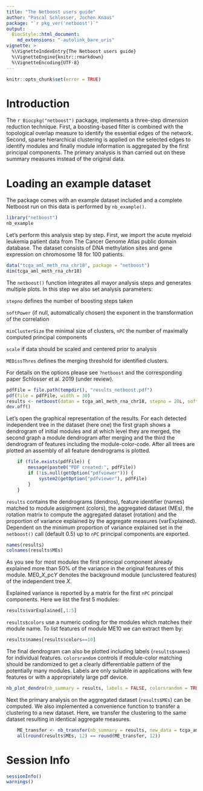 ```yaml
---
title: "The Netboost users guide"
author: "Pascal Schlosser, Jochen Knaus"
package: "`r pkg_ver('netboost')`"
output: 
  BiocStyle::html_document:
    md_extensions: "-autolink_bare_uris"
vignette: >
  %\VignetteIndexEntry{The Netboost users guide}
  %\VignetteEngine{knitr::rmarkdown}
  %\VignetteEncoding{UTF-8}  
---
```


```r
knitr::opts_chunk$set(error = TRUE)
```

# Introduction

The `r Biocpkg("netboost")` package, implements a three-step dimension reduction technique. First, a boosting-based filter is combined with the topological overlap measure to identify the essential edges of the network. Second, sparse hierarchical clustering is applied on the selected edges to identify modules and finally module information is aggregated by the first principal components. The primary analysis is than carried out on these summary measures instead of the original data.

# Loading an example dataset 

The package comes with an example dataset included and a complete Netboost run on this data is performed by `nb_example()`. 


```r
library("netboost")
nb_example
```

Let's perform this analysis step by step. First, we import the acute myeloid leukemia patient data from The Cancer Genome Atlas public domain database. The dataset consists of DNA methylation sites and gene expression on chromosome 18 for 100 patients.   

```r
data("tcga_aml_meth_rna_chr18", package = "netboost")
dim(tcga_aml_meth_rna_chr18)
```

The `netboost()` function integrates all mayor analysis steps and generates multiple plots. In this step we also set analysis parameters:

 `stepno` defines the number of boosting steps taken

 `softPower` (if null, automatically chosen) the exponent in the transformation of the correlation

 `minClusterSize` the minimal size of clusters, `nPC` the number of maximally computed principal components

 `scale` if data should be scaled and centered prior to analysis

 `MEDissThres` defines the merging threshold for identified clusters. 

 For details on the options please see `?netboost` and the corresponding paper Schlosser et al. 2019 (under review).

```r
pdfFile = file.path(tempdir(), "results_netboost.pdf")
pdf(file = pdfFile, width = 30)
results <- netboost(datan = tcga_aml_meth_rna_chr18, stepno = 20L, softPower = 3L, minClusterSize = 10L, nPC = 2, scale = TRUE, MEDissThres = 0.25) 
dev.off()
```

Let's open the graphical representation of the results. For each detected independent tree in the dataset (here one) the first graph shows a dendrogram of initial modules and at which level they are merged, the second graph a module dendrogram after merging and the third the dendrogram of features including the module-color-code. After all trees are plotted an assembly of all feature dendrograms is plotted.

```r
    if (file.exists(pdfFile)) {
        message(paste0("PDF created:", pdfFile))
        if (!is.null(getOption("pdfviewer"))) {
            system2(getOption("pdfviewer"), pdfFile)
        }
    }
```

`results` contains the dendrograms (dendros), feature identifier (names) matched to module assignment (colors), the aggregated dataset (MEs), the rotation matrix to compute the aggregated dataset (rotation) and the proportion of variance explained by the aggregate measures (varExplained).
Dependent on the minimum proportion of variance explained set in the `netboost()` call (default 0.5) up to `nPC` principal components are exported.

```r
names(results)
colnames(results$MEs)
```

As you see for most modules the first principal component already explained more than 50% of the variance in the original features of this module. 
ME0_*X*_pc*Y* denotes the background module (unclustered features) of the independent tree *X*.

Explained variance is reported by a matrix for the first `nPC` principal components. Here we list the first 5 modules:

```r
results$varExplained[,1:5]
```

`results$colors` use a numeric coding for the modules which matches their module name. To list features of module ME10 we can extract them by:

```r
results$names[results$colors==10]
```

The final dendrogram can also be plotted including labels (`results$names`) for individual features. `colorsrandom` controls if module-color matching should be randomized to get a clearly differentiable pattern of the potentially many modules. Labels are only suitable in applications with few features or with a appropriately large pdf device.

```r
nb_plot_dendro(nb_summary = results, labels = FALSE, colorsrandom = TRUE, seed = 123)
```

Next the primary analysis on the aggregated dataset (`results$MEs`) can be computed.
We also implemented a convenience function to transfer a clustering to a new dataset. Here, we transfer the clustering to the same dataset resulting in identical aggregate measures.

```r
    ME_transfer <- nb_transfer(nb_summary = results, new_data = tcga_aml_meth_rna_chr18, scale = TRUE)
    all(round(results$MEs, 12) == round(ME_transfer, 12))
```

# Session Info
```r
sessionInfo()
warnings()
```
